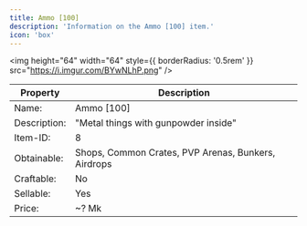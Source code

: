 ```yaml
---
title: Ammo [100]
description: 'Information on the Ammo [100] item.'
icon: 'box'
---
```


<img
height="64"
width="64"
  style={{ borderRadius: '0.5rem' }}
  src="https://i.imgur.com/BYwNLhP.png"
/>

| Property | Description |
| -------- | ----------- |
| Name: | Ammo [100] |
| Description: | "Metal things with gunpowder inside" |
| Item-ID: | 8 |
| Obtainable: | Shops, Common Crates, PVP Arenas, Bunkers, Airdrops |
| Craftable: | No |
| Sellable: | Yes |
| Price: | ~? Mk |